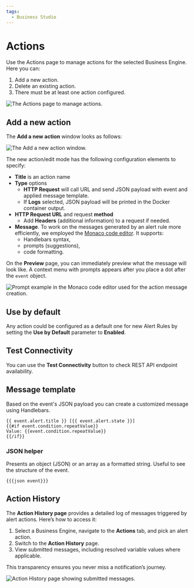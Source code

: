 ```yaml
---
tags:
  - Business Studio
---
```



# Actions

Use the Actions page to manage actions for the selected Business Engine. Here you can:

1. Add a new action.
2. Delete an existing action.
3. There must be at least one action configured.

<Image
  title="The Actions page to manage actions."
  src="/img/blog/2024-12-31-big-2.2.0/tab-actions.png"
/>

## Add a new action

The **Add a new action** window looks as follows:

<Image
  title="The Add a new action window."
  src="/img/docs/business-studio/new-action.png"
/>

The new action/edit mode has the following configuration elements to specify:

- **Title** is an action name
- **Type** options
  - **HTTP Request** will call URL and send JSON payload with event and applied message template.
  - If **Logs** selected, JSON payload will be printed in the Docker container output.
- **HTTP Request URL** and request **method**
  - Add **Headers** (additional information) to a request if needed.
- **Message**. To work on the messages generated by an alert rule more efficiently, we employed the [Monaco code editor](https://microsoft.github.io/monaco-editor/). It supports:
  - Handlebars syntax,
  - prompts (suggestions),
  - code formatting.

On the **Preview** page, you can immediately preview what the message will look like. A context menu with prompts appears after you place a dot after the `event` object.

<Image
  title="Prompt example in the Monaco code editor used for the action message creation."
  src="/img/blog/2025-01-19-big-2.3.0/prompt.png"
/>

## Use by default

Any action could be configured as a default one for new Alert Rules by setting the **Use by Default** parameter to **Enabled**.

## Test Connectivity

You can use the **Test Connectivity** button to check REST API endpoint availability.

## Message template

Based on the event's JSON payload you can create a customized message using Handlebars.

```Handlebars
{{ event.alert.title }} [{{ event.alert.state }}]
{{#if event.condition.repeatValue}}
Value: {{event.condition.repeatValue}}
{{/if}}
```

### JSON helper

Presents an object (JSON) or an array as a formatted string. Useful to see the structure of the event.

```Handlebars
{{{json event}}}
```

## Action History

The **Action History page** provides a detailed log of messages triggered by alert actions. Here’s how to access it:

1. Select a Business Engine, navigate to the **Actions** tab, and pick an alert action.
2. Switch to the **Action History** page.
3. View submitted messages, including resolved variable values where applicable.

This transparency ensures you never miss a notification’s journey.

<Image
  title="Action History page showing submitted messages."
  src="/img/blog/2025-03-02-big-2.6.0/action-history.png"
/>

